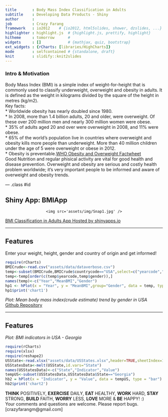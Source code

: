 ```yaml
---
title       : Body Mass Index Classification in Adults
subtitle    : Developing Data Products - Shiny
author      : 
job         : Crazy Farang
framework   : io2012    # {io2012, html5slides, shower, dzslides, ...}
highlighter : highlight.js  # {highlight.js, prettify, highlight}
hitheme     : tomorrow      # 
widgets     : []            # {mathjax, quiz, bootstrap}
ext_widgets : {rCharts: [libraries/HighCharts]}
mode        : selfcontained # {standalone, draft}
knit        : slidify::knit2slides
---
```


### Intro & Motivation

Body Mass Index (BMI) is a simple index of weight-for-height that is commonly used to classify underweight, overweight and obesity in adults. It is defined as the weight in kilograms divided by the square of the height in metres (kg/m2).  
Key facts:  
* Worldwide obesity has nearly doubled since 1980.  
* In 2008, more than 1.4 billion adults, 20 and older, were overweight. Of these over 200 million men and nearly 300 million women were obese.  
* 35% of adults aged 20 and over were overweight in 2008, and 11% were obese.  
* 65% of the world's population live in countries where overweight and obesity kills more people than underweight. More than 40 million children under the age of 5 were overweight or obese in 2012.  
* Obesity is preventable.[WHO Obesity and Overweight Factwheet](http://www.who.int/mediacentre/factsheets/fs311/en/)  
Good Nutrition and regular phisical activity are vital for good health and disease prevention. Overweight and obesity are serious and costly health problem worldwide; it's very important people to be informed and aware of overweight and obesity trends.


--- .class #id 

## Shiny App: BMIApp

<div style='text-align: center;'>
    <img src='assets/img/Snap1.jpg' />
</div>   
[BMI Classification in Adults App Hosted by shinyapps.io](https://crazyfarang.shinyapps.io/BMIApp/)  

---

## Features

Enter your weight, height, gender and country of origin and get informed!

```r
require(rCharts)
BMICrude<-read.csv("assets/data/dataverbose.csv")
temp<-subset(BMICrude,BMICrude$countrycode=="USA",select=c("yearcode","numeric","sexdisplay"))
temp<-temp[order(c(temp$yearcode,temp$gender)),]
names(temp)<-c("Year","MeanBMI","Gender")
hp1 <- hPlot(x = "Year", y = "MeanBMI",group="Gender", data = temp, type = "line")
hp1$print('chart1')
```

*Plot: Mean body mass index(crude estimate) trend by gender in USA*  
[Github Repository](https://github.com/CrazyFarang/DevelopingDataProducts)

---

## Features

*Plot: BMI indicators in USA - Georgia*  
```r
require(rCharts)
require(xlsx)
require(reshape2)
USState<-read.xlsx("assets/data/USStates.xlsx",header=TRUE,sheetIndex=1)
USStatesData<-melt(USState,id.vars="State")
names(USStatesData)<-c("State","Indicator","Value")
tempUS<-subset(USStatesData,USStatesData$State=="Georgia")
hb2 = hPlot(x = "Indicator", y = "Value", data = tempUS, type = "bar")
hb2$print('chart2')
```

**THINK** POSITIVELY, **EXERCISE** DAILY, **EAT** HEALTHY, **WORK** HARD, **STAY** STRONG, **BUILD** FAITH, **WORRY** LESS, **LOVE** MORE & **BE** HAPPY! :)  
Your comments and questions are welcome. Please report bugs. [crazyfarangm@gmail.com]
